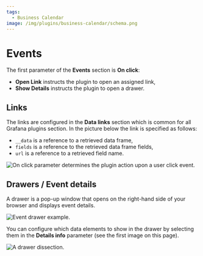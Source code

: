 ```yaml
---
tags:
  - Business Calendar
image: /img/plugins/business-calendar/schema.png
---
```



# Events

The first parameter of the **Events** section is **On click**:

- **Open Link** instructs the plugin to open an assigned link,
- **Show Details** instructs the plugin to open a drawer.

## Links

The links are configured in the **Data links** section which is common for all Grafana plugins section. In the picture below the link is specified as follows:

- `__data` is a reference to a retrieved data frame,
- `fields` is a reference to the retrieved data frame fields,
- `url` is a reference to a retrieved field name.

<Image
  title="On click parameter determines the plugin action upon a user click event."
  src="/img/plugins/business-calendar/events-section.png"
/>

## Drawers / Event details

A drawer is a pop-up window that opens on the right-hand side of your browser and displays event details.

<Image
  title="Event drawer example."
  src="/img/plugins/business-calendar/drawer-location.png"
/>

You can configure which data elements to show in the drawer by selecting them in the **Details info** parameter (see the first image on this page).

<Image
  title="A drawer dissection."
  src="/img/plugins/business-calendar/drawer-dissect.png"
/>
